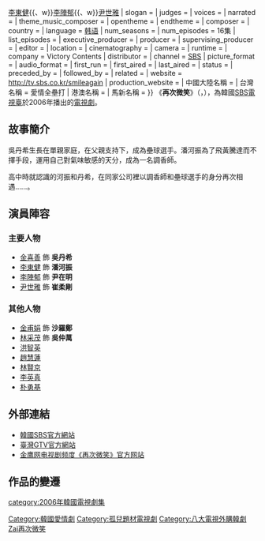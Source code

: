 {{Infobox Television
| show_name = 再次微笑
| original_name      = {{lang|ko|스마일 어게인}}
| image                = [[File:Smile_Again_sbs.jpg|250px]]
| caption              = 
| genre                = 
| format               = 
| creator              = 
| developer            = 
| writer               = [[尹成熙|尹成熙]]
| director             = [[洪成昌|洪成昌]]
| creative_director    = 
| presenter            = 
| starring             = {{Nowrap begin}}[[金喜善|金喜善]]{{、w}}[[李東健|李東健]]{{、w}}[[李陣郁|李陣郁]]{{、w}}[[尹世雅|尹世雅]]{{Nowrap end}}
| slogan               =  
| judges               = 
| voices               = 
| narrated             = 
| theme_music_composer = 
| opentheme            = 
| endtheme             = 
| composer             = 
| country              = {{KOR}}
| language             = [[韩语|韩语]]
| num_seasons          =
| num_episodes         = 16集
| list_episodes        =
| executive_producer   =
| producer             =
| supervising_producer =
| editor               =
| location             =
| cinematography       =
| camera               =
| runtime              = 
| company              = Victory Contents 
| distributor          =
| channel              = [[SBS_(韓國)|SBS]]
| picture_format       =
| audio_format         =
| first_run            = {{KOR}}
| first_aired          = {{start date|2006|5|17}}
| last_aired           = {{end date|2006|7|6}}
| status               =
| preceded_by          = 
| followed_by          = 
| related              =
| website              = http://tv.sbs.co.kr/smileagain
| production_website   =
| 中國大陸名稱 = 
| 台灣名稱   = 愛情全壘打
| 港澳名稱   = 
| 馬新名稱   = 
}}
《'''再次微笑'''》（{{lang-ko|'''스마일 어게인'''}}，{{lang-en|'''Smile Again'''}}），為韓國[[SBS_(韓國)|SBS電視臺]]於2006年播出的[[韓國電視劇|電視劇]]。

== 故事簡介 ==
吳丹希生長在單親家庭，在父親支持下，成為壘球選手。潘河振為了飛黃騰達而不擇手段，運用自己對氣味敏感的天分，成為一名調香師。 

高中時就認識的河振和丹希，在同家公司裡以調香師和壘球選手的身分再次相遇……。

== 演員陣容 ==
=== 主要人物 ===
* [[金喜善|金喜善]] 飾 '''吳丹希'''
* [[李東健|李東健]] 飾 '''潘河振'''
* [[李陣郁|李陣郁]] 飾 '''尹在明'''
* [[尹世雅|尹世雅]] 飾 '''崔柔剛'''
=== 其他人物 ===
*[[金甫娟|金甫娟]] 飾 '''沙羅鄭'''
*[[林采茂|林采茂]] 飾 '''吳仲萬'''
*[[洪智英|洪智英]]
*[[趙慧蓮|趙慧蓮]]
*[[林賢京|林賢京]]
*[[李英真|李英真]]
*[[朴勇基|朴勇基]]

== 外部連結 ==
* [https://web.archive.org/web/20060601203509/http://tv.sbs.co.kr/smileagain/ 韓國SBS官方網站] {{ko icon}}
* [https://web.archive.org/web/20091022060808/http://www.gtv.com.tw/Program/B051420090813U/index.html 臺灣GTV官方網站] {{zh-tw}}
* [http://ent.hunantv.com/v/tv/smileagain/  金鹰网电视剧频度《再次微笑》官方网站] {{Wayback|url=http://ent.hunantv.com/v/tv/smileagain/ |date=20160304200129 }}{{zh-cn}}

== 作品的變遷 ==
{{電視節目的變遷
| 電視台={{flagicon|South Korea}} 韓國 [[SBS_(韓國)|SBS]]
| 播放檔次=[[SBS水木迷你連續劇|水木劇]]
| 節目名稱=再次微笑<br />（2006.5.17 - 2006.7.6）
| 上一節目=[[不良家族|不良家族]]<br />（2006.3.22 - 2006.5.11）
| 下一節目=[[回來吧順愛|回來吧順愛]]<br />（2006.7.12 - 2006.8.31）
}}
{{電視節目的變遷
|電視台=[[新传媒电视U频道|新传媒电视U频道]]
|播放檔次=每週一至週五 PM 19:00-20:00
|節目名稱=再次微笑<br />（2007.8.24 - 2007.9.24）
|上一節目=[[老天爺啊！給我愛|老天爺啊请你给我的爱]]<br />（2007.4.13 - 2007.8.25）
|下一節目=[[傳聞中的七公主|家有七个公主]]<br />（2007.9.25 - 2008.1.11）
}}
{{電視節目的變遷
| 電視台={{flagicon|Taiwan}} 台灣 [[八大戲劇台|八大戲劇台]]
| 播放檔次=星期一至五22:00-23:00
| 節目名稱=愛情全壘打<br />（2009.8.13 - 2009.9.11）
| 上一節目=[[很愛很愛妳|很愛很愛妳]]<br />（2009.7.13 - 2009.8.12）
| 下一節目=[[透明人間崔長洙|來不及的愛]]<br />（2009.10.2 - 2009.11.10）
}}
{{SBS水木迷你連續劇}}
{{李金製作公司}}
{{湖南卫视电视剧}}

{{DEFAULTSORT:Smile Again}}
[[category:2006年韓國電視劇集|category:2006年韓國電視劇集]]
[[Category:韓國愛情劇|Category:韓國愛情劇]]
[[Category:孤兒題材電視劇|Category:孤兒題材電視劇]]
[[Category:八大電視外購韓劇|Category:八大電視外購韓劇]]
[[Category:湖南衛視外購劇集|Zai再次微笑]]
